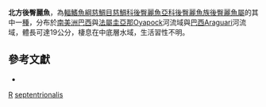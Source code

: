 {{Speciesbox 
| taxon = Retroculus septentrionalis 
| status = NE
| status_system= IUCN3.1
| authority = [[Gosse|Gosse]], 1971
}}
'''北方後臀麗魚'''，為[[輻鰭魚綱|輻鰭魚綱]][[慈鯛目|慈鯛目]][[慈鯛科|慈鯛科]][[後臀麗魚亞科|後臀麗魚亞科]][[後臀麗魚族|後臀麗魚族]][[後臀麗魚屬|後臀麗魚屬]]的其中一[[種|種]]，分布於[[南美洲|南美洲]][[巴西|巴西]]與[[法屬圭亞那|法屬圭亞那]]Oyapock河流域與[[巴西|巴西]]Araguari河流域，體長可達19公分，棲息在中底層水域，生活習性不明。

== 參考文獻 ==
*{{FishBase_species|genus=Retroculus |species=septentrionalis|year=2013|month=5}}

{{Taxonbar}}

[[Category:1971年描述的鱼类|R]]
[[Category:後臀麗魚屬|septentrionalis]]